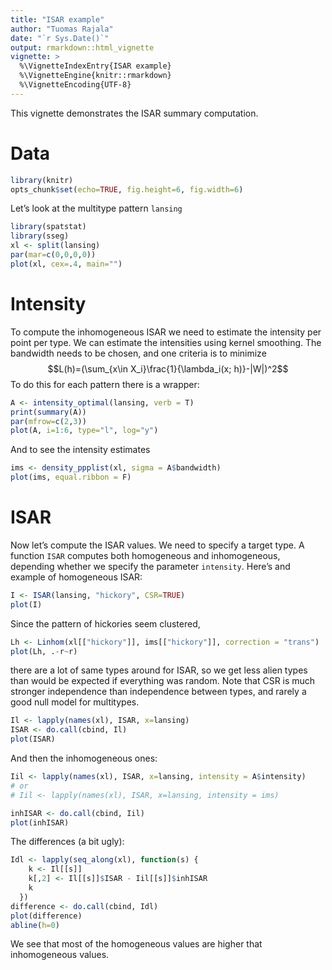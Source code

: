 ```yaml
---
title: "ISAR example"
author: "Tuomas Rajala"
date: "`r Sys.Date()`"
output: rmarkdown::html_vignette
vignette: >
  %\VignetteIndexEntry{ISAR example}
  %\VignetteEngine{knitr::rmarkdown}
  %\VignetteEncoding{UTF-8}
---
```


This vignette demonstrates the ISAR summary computation.

# Data

```r
library(knitr)
opts_chunk$set(echo=TRUE, fig.height=6, fig.width=6)
```

Let's look at the multitype pattern `lansing`

```r
library(spatstat)
library(sseg)
xl <- split(lansing)
par(mar=c(0,0,0,0))
plot(xl, cex=.4, main="")
```

# Intensity
To compute the inhomogeneous ISAR we need to estimate the intensity per point per type. We can estimate the intensities using kernel smoothing. The bandwidth needs to be chosen, and one criteria is to minimize
$$L(h)=(\sum_{x\in X_i}\frac{1}{\lambda_i(x; h)}-|W|)^2$$
To do this for each pattern there is a wrapper:

```r
A <- intensity_optimal(lansing, verb = T)
print(summary(A))
par(mfrow=c(2,3))
plot(A, i=1:6, type="l", log="y")
```

And to see the intensity estimates

```r
ims <- density_ppplist(xl, sigma = A$bandwidth)
plot(ims, equal.ribbon = F)
```

# ISAR
Now let's compute the ISAR values. We need to specify a target type. A function `ISAR` computes both homogeneous and inhomogeneous, depending whether we specify the parameter `intensity`. Here's and example of homogeneous ISAR:

```r
I <- ISAR(lansing, "hickory", CSR=TRUE)
plot(I)
```

Since the pattern of hickories seem clustered,

```r
Lh <- Linhom(xl[["hickory"]], ims[["hickory"]], correction = "trans")
plot(Lh, .-r~r)
```

there are a lot of same types around for ISAR, so we get less alien types than would be expected if everything was random. Note that CSR is much stronger independence than independence between types, and rarely a good null model for multitypes.


```r
Il <- lapply(names(xl), ISAR, x=lansing)
ISAR <- do.call(cbind, Il)
plot(ISAR)
```

And then the inhomogeneous ones:

```r
Iil <- lapply(names(xl), ISAR, x=lansing, intensity = A$intensity)
# or
# Iil <- lapply(names(xl), ISAR, x=lansing, intensity = ims)

inhISAR <- do.call(cbind, Iil)
plot(inhISAR)
```

The differences (a bit ugly):

```r
Idl <- lapply(seq_along(xl), function(s) {
    k <- Il[[s]]
    k[,2] <- Il[[s]]$ISAR - Iil[[s]]$inhISAR
    k
  })
difference <- do.call(cbind, Idl)
plot(difference)
abline(h=0)
```

We see that most of the homogeneous values are higher that inhomogeneous values.


